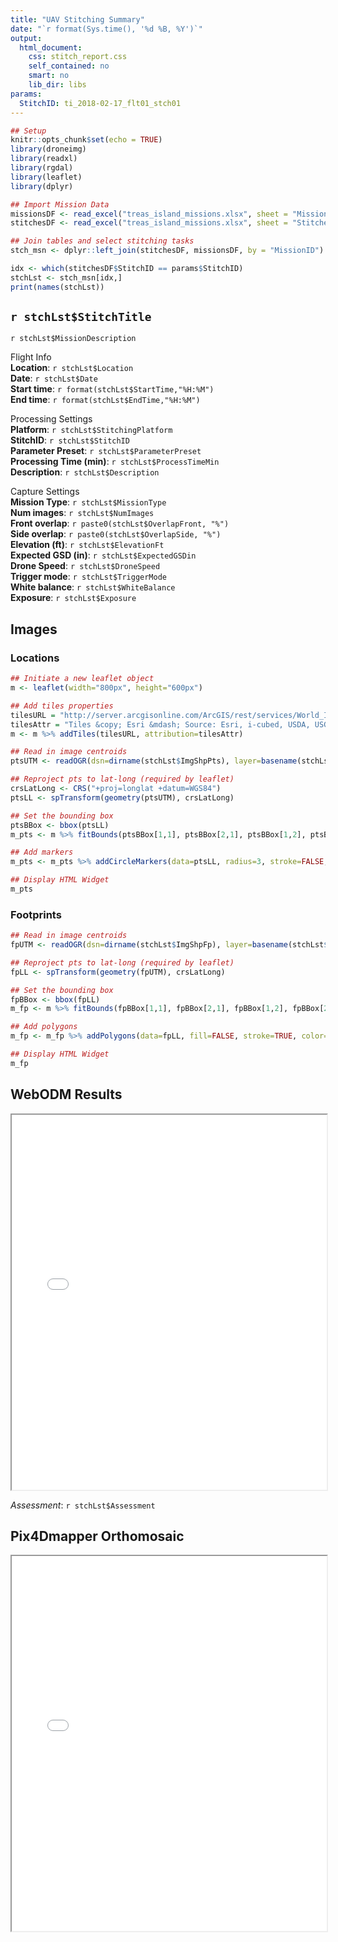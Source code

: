 ```yaml
---
title: "UAV Stitching Summary"
date: "`r format(Sys.time(), '%d %B, %Y')`"
output: 
  html_document: 
    css: stitch_report.css
    self_contained: no
    smart: no
    lib_dir: libs
params:
  StitchID: ti_2018-02-17_flt01_stch01
---
```


```r
## Setup
knitr::opts_chunk$set(echo = TRUE)
library(droneimg)
library(readxl)
library(rgdal)
library(leaflet)
library(dplyr)
```

```r
## Import Mission Data
missionsDF <- read_excel("treas_island_missions.xlsx", sheet = "Missions")
stitchesDF <- read_excel("treas_island_missions.xlsx", sheet = "Stitches")

## Join tables and select stitching tasks
stch_msn <- dplyr::left_join(stitchesDF, missionsDF, by = "MissionID")

idx <- which(stitchesDF$StitchID == params$StitchID)
stchLst <- stch_msn[idx,] 
print(names(stchLst))
```

## `r stchLst$StitchTitle`

<span class="tagline">`r stchLst$MissionDescription`</span>

<div class="leftthird">
<span class="subhead">Flight Info</span>  
__Location__: `r stchLst$Location`  
__Date__: `r stchLst$Date`  
__Start time__: `r format(stchLst$StartTime,"%H:%M")`  
__End time__: `r format(stchLst$EndTime,"%H:%M")`  
</div>

<div class="rightthird">
<span class="subhead">Processing Settings</span>  
__Platform__: `r stchLst$StitchingPlatform`  
__StitchID__: `r stchLst$StitchID`  
__Parameter Preset__: `r stchLst$ParameterPreset`  
__Processing Time (min)__: `r stchLst$ProcessTimeMin`  
__Description__: `r stchLst$Description`  
</div>

<div class="rightthird">
<span class="subhead">Capture Settings</span>  
__Mission Type__: `r stchLst$MissionType`  
__Num images__: `r stchLst$NumImages`  
__Front overlap__: `r paste0(stchLst$OverlapFront, "%")`  
__Side overlap__: `r paste0(stchLst$OverlapSide, "%")`  
__Elevation (ft)__: `r stchLst$ElevationFt`  
__Expected GSD (in)__: `r stchLst$ExpectedGSDin`  
__Drone Speed__: `r stchLst$DroneSpeed`  
__Trigger mode__: `r stchLst$TriggerMode`  
__White balance__: `r stchLst$WhiteBalance`  
__Exposure__: `r stchLst$Exposure`  
</div>

<div class="killfloat"></div>

## Images {.tabset}

### Locations

```r
## Initiate a new leaflet object
m <- leaflet(width="800px", height="600px")

## Add tiles properties
tilesURL = "http://server.arcgisonline.com/ArcGIS/rest/services/World_Imagery/MapServer/tile/{z}/{y}/{x}"
tilesAttr = "Tiles &copy; Esri &mdash; Source: Esri, i-cubed, USDA, USGS, AEX, GeoEye, Getmapping, Aerogrid, IGN, IGP, UPR-EGP, and the GIS User Community"
m <- m %>% addTiles(tilesURL, attribution=tilesAttr)

## Read in image centroids
ptsUTM <- readOGR(dsn=dirname(stchLst$ImgShpPts), layer=basename(stchLst$ImgShpPts), verbose=FALSE)

## Reproject pts to lat-long (required by leaflet)
crsLatLong <- CRS("+proj=longlat +datum=WGS84")
ptsLL <- spTransform(geometry(ptsUTM), crsLatLong)

## Set the bounding box
ptsBBox <- bbox(ptsLL)
m_pts <- m %>% fitBounds(ptsBBox[1,1], ptsBBox[2,1], ptsBBox[1,2], ptsBBox[2,2])

## Add markers
m_pts <- m_pts %>% addCircleMarkers(data=ptsLL, radius=3, stroke=FALSE, fillColor="yellow", fillOpacity=1)

## Display HTML Widget
m_pts
```

### Footprints

```r
## Read in image centroids
fpUTM <- readOGR(dsn=dirname(stchLst$ImgShpFp), layer=basename(stchLst$ImgShpFp), verbose=FALSE)

## Reproject pts to lat-long (required by leaflet)
fpLL <- spTransform(geometry(fpUTM), crsLatLong)

## Set the bounding box
fpBBox <- bbox(fpLL)
m_fp <- m %>% fitBounds(fpBBox[1,1], fpBBox[2,1], fpBBox[1,2], fpBBox[2,2])

## Add polygons
m_fp <- m_fp %>% addPolygons(data=fpLL, fill=FALSE, stroke=TRUE, color=c("yellow", "LightPink")[1], weight=2, dashArray="1,2")

## Display HTML Widget
m_fp
```

## WebODM Results

<iframe scrolling="no" title="WebODM" width="100%" height="600" frameBorder="1" src="`r stchLst$IFrameSrc`"></iframe>

_Assessment_: `r stchLst$Assessment`

## Pix4Dmapper Orthomosaic

<iframe scrolling="no" title="WebODM" width="100%" height="600" frameBorder="1" src="`r stchLst$P4Dtiles`"></iframe>



